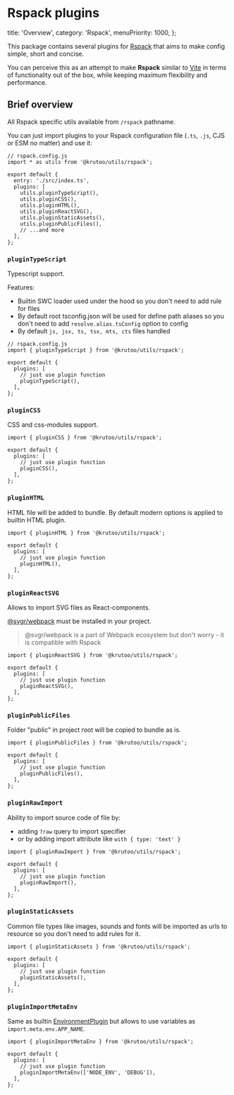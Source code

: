 # Rspack plugins

  title: 'Overview',
  category: 'Rspack',
  menuPriority: 1000,
};

This package contains several plugins for [Rspack](https://rspack.dev/) that aims to make config simple, short and concise.

You can perceive this as an attempt to make **Rspack** similar to [Vite](https://vite.dev/) in terms of functionality out of the box, while keeping maximum flexibility and performance.

## Brief overview

All Rspack specific utils available from `/rspack` pathname.

You can just import plugins to your Rspack configuration file (`.ts`, `.js`, CJS or ESM no matter) and use it:

```tsx
// rspack.config.js
import * as utils from '@krutoo/utils/rspack';

export default {
  entry: './src/index.ts',
  plugins: [
    utils.pluginTypeScript(),
    utils.pluginCSS(),
    utils.pluginHTML(),
    utils.pluginReactSVG(),
    utils.pluginStaticAssets(),
    utils.pluginPublicFiles(),
    // ...and more
  ],
};
```

### `pluginTypeScript`

Typescript support.

Features:

- Builtin SWC loader used under the hood so you don't need to add rule for files
- By default root tsconfig.json will be used for define path aliases so you don't need to add `resolve.alias.tsConfig` option to config
- By default `js, jsx, ts, tsx, mts, cts` files handled

```tsx
// rspack.config.js
import { pluginTypeScript } from '@krutoo/utils/rspack';

export default {
  plugins: [
    // just use plugin function
    pluginTypeScript(),
  ],
};
```

### `pluginCSS`

CSS and css-modules support.

```tsx
import { pluginCSS } from '@krutoo/utils/rspack';

export default {
  plugins: [
    // just use plugin function
    pluginCSS(),
  ],
};
```

### `pluginHTML`

HTML file will be added to bundle.
By default modern options is applied to builtin HTML plugin.

```tsx
import { pluginHTML } from '@krutoo/utils/rspack';

export default {
  plugins: [
    // just use plugin function
    pluginHTML(),
  ],
};
```

### `pluginReactSVG`

Allows to import SVG files as React-components.

[@svgr/webpack](https://react-svgr.com/docs/webpack/) must be installed in your project.

> @svgr/webpack is a part of Webpack ecosystem but don't worry - it is compatible with Rspack

```tsx
import { pluginReactSVG } from '@krutoo/utils/rspack';

export default {
  plugins: [
    // just use plugin function
    pluginReactSVG(),
  ],
};
```

### `pluginPublicFiles`

Folder "public" in project root will be copied to bundle as is.

```tsx
import { pluginPublicFiles } from '@krutoo/utils/rspack';

export default {
  plugins: [
    // just use plugin function
    pluginPublicFiles(),
  ],
};
```

### `pluginRawImport`

Ability to import source code of file by:

- adding `?raw` query to import specifier
- or by adding import attribute like `with { type: 'text' }`

```tsx
import { pluginRawImport } from '@krutoo/utils/rspack';

export default {
  plugins: [
    // just use plugin function
    pluginRawImport(),
  ],
};
```

### `pluginStaticAssets`

Common file types like images, sounds and fonts will be imported as urls to resource so you don't need to add rules for it.

```tsx
import { pluginStaticAssets } from '@krutoo/utils/rspack';

export default {
  plugins: [
    // just use plugin function
    pluginStaticAssets(),
  ],
};
```

### `pluginImportMetaEnv`

Same as builtin [EnvironmentPlugin](https://rspack.dev/plugins/webpack/environment-plugin) but allows to use variables as `import.meta.env.APP_NAME`.

```tsx
import { pluginImportMetaEnv } from '@krutoo/utils/rspack';

export default {
  plugins: [
    // just use plugin function
    pluginImportMetaEnv(['NODE_ENV', 'DEBUG']),
  ],
};
```
